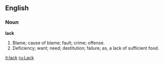 ==English==

===Noun===

'''lack'''

#Blame; cause of blame; fault; crime; offense.
#Deficiency; want; need; destitution; failure; as, a lack of sufficient food.

[[it:lack]]
[[ru:Lack]]